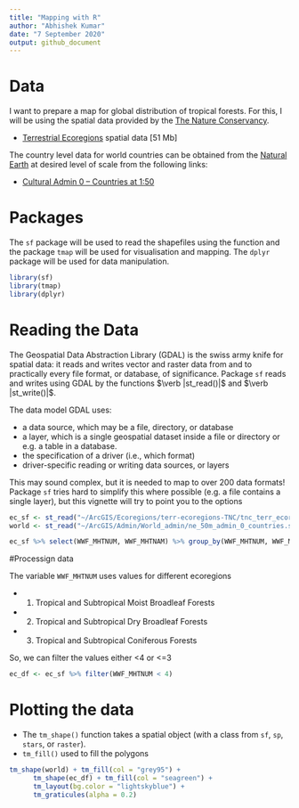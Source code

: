 ```yaml
---
title: "Mapping with R"
author: "Abhishek Kumar"
date: "7 September 2020"
output: github_document
---
```


# Data

I want to prepare a map for global distribution of tropical forests. For this,
I will be using the spatial data provided by the 
[The Nature Conservancy](https://www.nature.org/en-us/).

* [Terrestrial Ecoregions](https://geospatial.tnc.org/datasets/b1636d640ede4d6ca8f5e369f2dc368b
) spatial data [51 Mb] 

The country level data for world countries can be obtained from the [Natural Earth](https://www.naturalearthdata.com/)
at desired level of scale from the following links:

* [Cultural Admin 0 – Countries at 1:50](https://www.naturalearthdata.com/http//www.naturalearthdata.com/download/50m/cultural/ne_50m_admin_0_countries.zip)

# Packages

The `sf` package will be used to read the shapefiles using the \verb|st_read()|
function and the package `tmap` will be used for visualisation and mapping. The
`dplyr` package will be used for data manipulation.

```r
library(sf)
library(tmap)
library(dplyr)
```

# Reading the Data

The Geospatial Data Abstraction Library (GDAL) is the swiss army knife for spatial 
data: it reads and writes vector and raster data from and to practically every 
file format, or database, of significance. Package `sf` reads and writes using 
GDAL by the functions $\verb |st_read()|$ and $\verb |st_write()|$.

The data model GDAL uses:

* a data source, which may be a file, directory, or database
* a layer, which is a single geospatial dataset inside a file or directory or 
  e.g. a table in a database.
* the specification of a driver (i.e., which format)
* driver-specific reading or writing data sources, or layers

This may sound complex, but it is needed to map to over 200 data formats! Package 
`sf` tries hard to simplify this where possible (e.g. a file contains a single 
layer), but this vignette will try to point you to the options

```r
ec_sf <- st_read("~/ArcGIS/Ecoregions/terr-ecoregions-TNC/tnc_terr_ecoregions.shp")
world <- st_read("~/ArcGIS/Admin/World_admin/ne_50m_admin_0_countries.shp")
```

```r
ec_sf %>% select(WWF_MHTNUM, WWF_MHTNAM) %>% group_by(WWF_MHTNUM, WWF_MHTNAM) %>% summarise(n = n())
```


#Processign data

The variable `WWF_MHTNUM` uses values for different ecoregions

* 1. Tropical and Subtropical Moist Broadleaf Forests
* 2. Tropical and Subtropical Dry Broadleaf Forests
* 3. Tropical and Subtropical Coniferous Forests

So, we can filter the values either <4 or <=3

```r
ec_df <- ec_sf %>% filter(WWF_MHTNUM < 4)
```

# Plotting the data

* The `tm_shape()` function takes a spatial object (with a class from `sf`, `sp`, 
`stars`, or `raster`). 
* `tm_fill()` used to fill the polygons

```r
tm_shape(world) + tm_fill(col = "grey95") + 
      tm_shape(ec_df) + tm_fill(col = "seagreen") +
      tm_layout(bg.color = "lightskyblue") +
      tm_graticules(alpha = 0.2)
```


